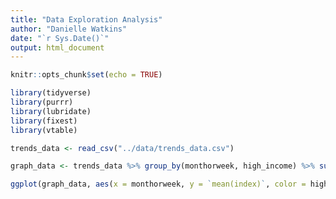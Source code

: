 ```yaml
---
title: "Data Exploration Analysis"
author: "Danielle Watkins"
date: "`r Sys.Date()`"
output: html_document
---
```


```r
knitr::opts_chunk$set(echo = TRUE)
```


```r
library(tidyverse)
library(purrr)
library(lubridate)
library(fixest)
library(vtable)
```

```r
trends_data <- read_csv("../data/trends_data.csv")
```


```r
graph_data <- trends_data %>% group_by(monthorweek, high_income) %>% summarize(mean(index))

ggplot(graph_data, aes(x = monthorweek, y = `mean(index)`, color = high_income)) + geom_point() + geom_line() + geom_vline(xintercept = as.Date("2015-09-01")) + geom_smooth(method = 'lm')
```


